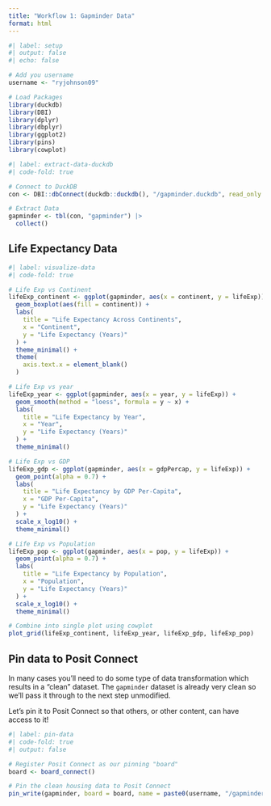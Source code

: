 ```yaml
---
title: "Workflow 1: Gapminder Data"
format: html
---
```


```r
#| label: setup
#| output: false
#| echo: false

# Add you username
username <- "ryjohnson09"

# Load Packages
library(duckdb)
library(DBI)
library(dplyr)
library(dbplyr)
library(ggplot2)
library(pins)
library(cowplot)
```


```r
#| label: extract-data-duckdb
#| code-fold: true

# Connect to DuckDB
con <- DBI::dbConnect(duckdb::duckdb(), "/gapminder.duckdb", read_only = TRUE)

# Extract Data
gapminder <- tbl(con, "gapminder") |> 
  collect()
```

## Life Expectancy Data

```r
#| label: visualize-data
#| code-fold: true

# Life Exp vs Continent
lifeExp_continent <- ggplot(gapminder, aes(x = continent, y = lifeExp)) +
  geom_boxplot(aes(fill = continent)) +
  labs(
    title = "Life Expectancy Across Continents",
    x = "Continent",
    y = "Life Expectancy (Years)"
  ) +
  theme_minimal() +
  theme(
    axis.text.x = element_blank()
  )

# Life Exp vs year
lifeExp_year <- ggplot(gapminder, aes(x = year, y = lifeExp)) +
  geom_smooth(method = "loess", formula = y ~ x) +
  labs(
    title = "Life Expectancy by Year",
    x = "Year",
    y = "Life Expectancy (Years)"
  ) +
  theme_minimal()

# Life Exp vs GDP
lifeExp_gdp <- ggplot(gapminder, aes(x = gdpPercap, y = lifeExp)) +
  geom_point(alpha = 0.7) +
  labs(
    title = "Life Expectancy by GDP Per-Capita",
    x = "GDP Per-Capita",
    y = "Life Expectancy (Years)"
  ) +
  scale_x_log10() +
  theme_minimal()

# Life Exp vs Population
lifeExp_pop <- ggplot(gapminder, aes(x = pop, y = lifeExp)) +
  geom_point(alpha = 0.7) +
  labs(
    title = "Life Expectancy by Population",
    x = "Population",
    y = "Life Expectancy (Years)"
  ) +
  scale_x_log10() +
  theme_minimal()

# Combine into single plot using cowplot
plot_grid(lifeExp_continent, lifeExp_year, lifeExp_gdp, lifeExp_pop)
```

## Pin data to Posit Connect

In many cases you'll need to do some type of data transformation which results in a "clean" dataset. The `gapminder` dataset is already very clean so we'll pass it through to the next step unmodified.

Let's pin it to Posit Connect so that others, or other content, can have access to it!

```r
#| label: pin-data
#| code-fold: true
#| output: false

# Register Posit Connect as our pinning "board"
board <- board_connect()

# Pin the clean housing data to Posit Connect
pin_write(gapminder, board = board, name = paste0(username, "/gapminder"), type = "csv")
```

